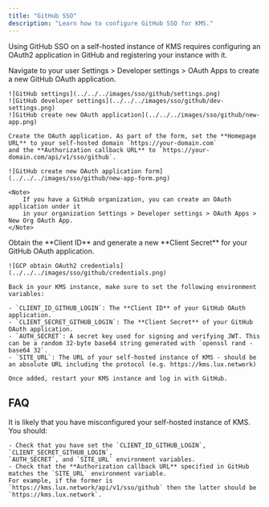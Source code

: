 ```yaml
---
title: "GitHub SSO"
description: "Learn how to configure GitHub SSO for KMS."
---
```


Using GitHub SSO on a self-hosted instance of KMS requires configuring an OAuth2 application in GitHub and registering your instance with it.

<Steps>
  <Step title="Create an OAuth application in GitHub">
    Navigate to your user Settings > Developer settings > OAuth Apps to create a new GitHub OAuth application.

    ![GitHub settings](../../../images/sso/github/settings.png)
    ![GitHub developer settings](../../../images/sso/github/dev-settings.png)
    ![GitHub create new OAuth application](../../../images/sso/github/new-app.png)

    Create the OAuth application. As part of the form, set the **Homepage URL** to your self-hosted domain `https://your-domain.com`
    and the **Authorization callback URL** to `https://your-domain.com/api/v1/sso/github`.

    ![GitHub create new OAuth application form](../../../images/sso/github/new-app-form.png)

    <Note>
        If you have a GitHub organization, you can create an OAuth application under it
        in your organization Settings > Developer settings > OAuth Apps > New Org OAuth App.
    </Note>
  </Step>
  <Step title="Add your OAuth application credentials to KMS">
    Obtain the **Client ID** and generate a new **Client Secret** for your GitHub OAuth application.

    ![GCP obtain OAuth2 credentials](../../../images/sso/github/credentials.png)

    Back in your KMS instance, make sure to set the following environment variables:

    - `CLIENT_ID_GITHUB_LOGIN`: The **Client ID** of your GitHub OAuth application.
    - `CLIENT_SECRET_GITHUB_LOGIN`: The **Client Secret** of your GitHub OAuth application.
    - `AUTH_SECRET`: A secret key used for signing and verifying JWT. This can be a random 32-byte base64 string generated with `openssl rand -base64 32`.
    - `SITE_URL`: The URL of your self-hosted instance of KMS - should be an absolute URL including the protocol (e.g. https://kms.lux.network)
      
    Once added, restart your KMS instance and log in with GitHub.
  </Step>
</Steps>

## FAQ

<AccordionGroup>
  <Accordion title="Why is GitHub SSO not working?">
    It is likely that you have misconfigured your self-hosted instance of KMS. You should:

    - Check that you have set the `CLIENT_ID_GITHUB_LOGIN`, `CLIENT_SECRET_GITHUB_LOGIN`, 
    `AUTH_SECRET`, and `SITE_URL` environment variables.
    - Check that the **Authorization callback URL** specified in GitHub matches the `SITE_URL` environment variable.
    For example, if the former is `https://kms.lux.network/api/v1/sso/github` then the latter should be `https://kms.lux.network`.
  </Accordion>
</AccordionGroup>